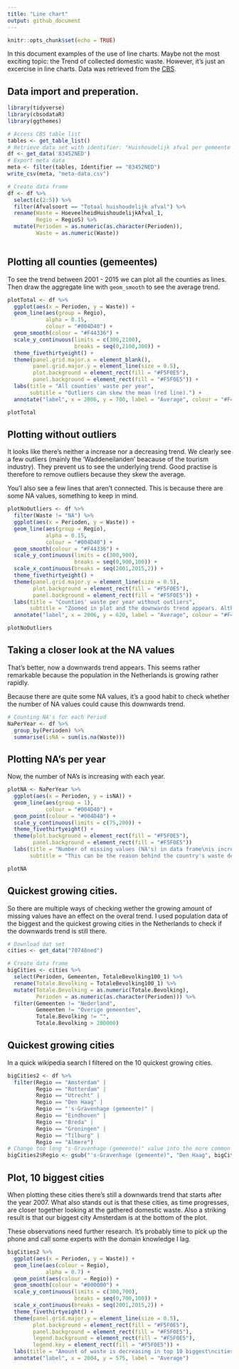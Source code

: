 ```yaml
---
title: "Line chart"
output: github_document
---
```


```r
knitr::opts_chunk$set(echo = TRUE)
```
In this document examples of the use of line charts. Maybe not the most exciting topic: the Trend of collected domestic waste. However, it's just an excercise in line charts. Data was retrieved from the [CBS](http://statline.cbs.nl/Statweb/).

## Data import and preperation.
```r
library(tidyverse)
library(cbsodataR)
library(ggthemes)

# Access CBS table list
tables <- get_table_list()
# Retrieve data set with identifier: "Huishoudelijk afval per gemeente per inwoner"
df <- get_data('83452NED')
# Export meta data
meta <- filter(tables, Identifier == "83452NED")
write_csv(meta, "meta-data.csv")

# Create data frame
df <- df %>%
  select(c(2:5)) %>%
  filter(Afvalsoort == "Totaal huishoudelijk afval") %>%
  rename(Waste = HoeveelheidHuishoudelijkAfval_1,
         Regio = RegioS) %>%
  mutate(Perioden = as.numeric(as.character(Perioden)),
         Waste = as.numeric(Waste))
  
```

## Plotting all counties (gemeentes)

To see the trend between 2001 - 2015 we can plot all the counties as lines. Then draw the aggregate line with `geom_smooth` to see the average trend.
```r
plotTotal <- df %>%
  ggplot(aes(x = Perioden, y = Waste)) +
  geom_line(aes(group = Regio),
            alpha = 0.15,
            colour = "#004D40") +
  geom_smooth(colour = "#F44336") +
  scale_y_continuous(limits = c(300,2100),
                     breaks = seq(0,2100,300)) +
  theme_fivethirtyeight() +
  theme(panel.grid.major.x = element_blank(),
        panel.grid.major.y = element_line(size = 0.5),
        plot.background = element_rect(fill = "#F5F0E5"),
        panel.background = element_rect(fill = "#F5F0E5")) +
  labs(title = "All counties' waste per year",
       subtitle = "Outliers can skew the mean (red line).") +
  annotate("label", x = 2006, y = 700, label = "Average", colour = "#F44336")

plotTotal
```

## Plotting without outliers

It looks like there's neither a increase nor a decreasing trend. We clearly see a few outliers (mainly the 'Waddeneilanden' beacause of the tourism industry). They prevent us to see the underlying trend. Good practise is therefore to remove outliers because they skew the average. 

You'l also see a few lines that aren't connected. This is because there are some NA values, something to keep in mind.
```r
plotNoOutliers <- df %>%
  filter(Waste != "NA") %>%
  ggplot(aes(x = Perioden, y = Waste)) +
  geom_line(aes(group = Regio),
            alpha = 0.15,
            colour = "#004D40") +
  geom_smooth(colour = "#F44336") +
  scale_y_continuous(limits = c(300,900),
                     breaks = seq(0,900,100)) +
  scale_x_continuous(breaks = seq(2001,2015,2)) +
  theme_fivethirtyeight() +
  theme(panel.grid.major.y = element_line(size = 0.5),
        plot.background = element_rect(fill = "#F5F0E5"),
        panel.background = element_rect(fill = "#F5F0E5")) +
  labs(title = "Counties' waste per year without outliers",
       subtitle = "Zoomed in plot and the downwards trend appears. Although not as steep as we\nthought. Do the NA values have a bigger impact than we thought?") +
  annotate("label", x = 2006, y = 620, label = "Average", colour = "#F44336")

plotNoOutliers
```

## Taking a closer look at the NA values

That's better, now a downwards trend appears. This seems rather remarkable because the population in the Netherlands is growing rather rapidly. 

Because there are quite some NA values, it's a good habit to check whether the number of NA values could cause this downwards trend. 
```r
# Counting NA's for each Period
NaPerYear <- df %>%
  group_by(Perioden) %>%
  summarise(isNA = sum(is.na(Waste)))
```

## Plotting NA's per year

Now, the number of NA's is increasing with each year. 
```r
plotNA <- NaPerYear %>%
  ggplot(aes(x = Perioden, y = isNA)) +
  geom_line(aes(group = 1),
            colour = "#004D40") +
  geom_point(colour = "#004D40") +
  scale_y_continuous(limits = c(75,200)) +
  theme_fivethirtyeight() +
  theme(plot.background = element_rect(fill = "#F5F0E5"),
        panel.background = element_rect(fill = "#F5F0E5"))
  labs(title = "Number of missing values (NA's) in data frame\nis increasing",
       subtitle = "This can be the reason behind the country's waste decrease.")

plotNA
```


## Quickest growing cities.
So there are multiple ways of checking wether the growing amount of missing values have an effect on the overal trend. I used population data of the biggest and the quickest growing cities in the Netherlands to check if the downwards trend is still there.
```r
# Download dat set
cities <- get_data("70748ned")
```

```r
# Create data frame 
bigCities <- cities %>%
  select(Perioden, Gemeenten, TotaleBevolking100_1) %>%
  rename(Totale.Bevolking = TotaleBevolking100_1) %>%
  mutate(Totale.Bevolking = as.numeric(Totale.Bevolking),
         Perioden = as.numeric(as.character(Perioden))) %>%
  filter(Gemeenten != "Nederland",
         Gemeenten != "Overige gemeenten",
         Totale.Bevolking != "",
         Totale.Bevolking > 200000)

```

## Quickest growing cities
In a quick wikipedia search I filtered on the 10 quickest growing cities.
```r
bigCities2 <- df %>%
  filter(Regio == "Amsterdam" |
         Regio == "Rotterdam" |
         Regio == "Utrecht" |
         Regio == "Den Haag" |
         Regio == "'s-Gravenhage (gemeente)" |
         Regio == "Eindhoven" |
         Regio == "Breda" |
         Regio == "Groningen" |
         Regio == "Tilburg" |
         Regio == "Almere")
# Change too long "s-Gravenhage (gemeente)" value into the more common used "Den Haag".
bigCities2$Regio <- gsub("'s-Gravenhage (gemeente)", "Den Haag", bigCities2$Regio, fixed = TRUE)
```

## Plot, 10 biggest cities
When plotting these cities there's still a downwards trend that starts after the year 2007. What also stands out is that these cities, as time progresses, are closer together looking at the gathered domestic waste. Also a striking result is that our biggest city Amsterdam is at the bottom of the plot. 

These observations need further research. It's probably time to pick up the phone and call some experts with the domain knowledge I lag.
```r
bigCities2 %>%
  ggplot(aes(x = Perioden, y = Waste)) +
  geom_line(aes(colour = Regio),
            alpha = 0.7) +
  geom_point(aes(colour = Regio)) +
  geom_smooth(colour = "#000000") +
  scale_y_continuous(limits = c(300,700),
                     breaks = seq(0,700,100)) +
  scale_x_continuous(breaks = seq(2001,2015,2)) +
  theme_fivethirtyeight() +
  theme(panel.grid.major.y = element_line(size = 0.5),
        plot.background = element_rect(fill = "#F5F0E5"),
        panel.background = element_rect(fill = "#F5F0E5"),
        legend.background = element_rect(fill = "#F5F0E5"),
        legend.key = element_rect(fill = "#F5F0E5")) +
  labs(title = "Amount of waste is decreasing in top 10 biggest\ncities") +
  annotate("label", x = 2004, y = 575, label = "Average")
```






